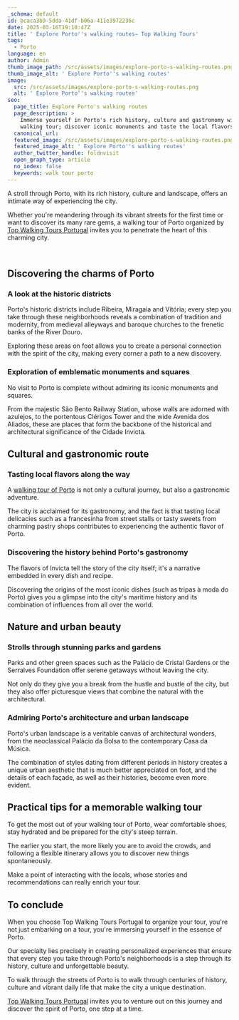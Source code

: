 ```yaml
---
_schema: default
id: bcaca3b9-5dda-41df-b06a-411e3972236c
date: 2025-03-16T19:10:47Z
title: ' Explore Porto''s walking routes– Top Walking Tours'
tags:
  - Porto
language: en
author: Admin
thumb_image_path: /src/assets/images/explore-porto-s-walking-routes.png
thumb_image_alt: ' Explore Porto''s walking routes'
image:
  src: /src/assets/images/explore-porto-s-walking-routes.png
  alt: ' Explore Porto''s walking routes'
seo:
  page_title: Explore Porto's walking routes
  page_description: >
    Immerse yourself in Porto's rich history, culture and gastronomy with a
    walking tour; discover iconic monuments and taste the local flavors.
  canonical_url:
  featured_image: /src/assets/images/explore-porto-s-walking-routes.png
  featured_image_alt: ' Explore Porto''s walking routes'
  author_twitter_handle: foldnvisit
  open_graph_type: article
  no_index: false
  keywords: walk tour porto
---
```

A stroll through Porto, with its rich history, culture and landscape, offers an
intimate way of experiencing the city.

Whether you're meandering through its vibrant streets for the first time or want
to discover its many rare gems, a walking tour of Porto organized by
[Top Walking Tours Portugal](https://topwalkingtoursportugal.com/pt/) invites
you to penetrate the heart of this charming city.

&nbsp;

## Discovering the charms of Porto

### A look at the historic districts

Porto's historic districts include Ribeira, Miragaia and Vitória; every step you
take through these neighborhoods reveals a combination of tradition and
modernity, from medieval alleyways and baroque churches to the frenetic banks of
the River Douro.

Exploring these areas on foot allows you to create a personal connection with
the spirit of the city, making every corner a path to a new discovery.

### Exploration of emblematic monuments and squares

No visit to Porto is complete without admiring its iconic monuments and squares.

From the majestic São Bento Railway Station, whose walls are adorned with
azulejos, to the portentous Clérigos Tower and the wide Avenida dos Aliados,
these are places that form the backbone of the historical and architectural
significance of the Cidade Invicta.

## Cultural and gastronomic route

### Tasting local flavors along the way

A
[walking tour of Porto](https://topwalkingtoursportugal.com/passeios-pedestres-portugal/)
is not only a cultural journey, but also a gastronomic adventure.

The city is acclaimed for its gastronomy, and the fact is that tasting local
delicacies such as a francesinha from street stalls or tasty sweets from
charming pastry shops contributes to experiencing the authentic flavor of Porto.

### Discovering the history behind Porto's gastronomy

The flavors of Invicta tell the story of the city itself; it's a narrative
embedded in every dish and recipe.

Discovering the origins of the most iconic dishes (such as tripas à moda do
Porto) gives you a glimpse into the city's maritime history and its combination
of influences from all over the world.

## Nature and urban beauty

### Strolls through stunning parks and gardens

Parks and other green spaces such as the Palácio de Cristal Gardens or the
Serralves Foundation offer serene getaways without leaving the city.

Not only do they give you a break from the hustle and bustle of the city, but
they also offer picturesque views that combine the natural with the
architectural.

### Admiring Porto's architecture and urban landscape

Porto's urban landscape is a veritable canvas of architectural wonders, from the
neoclassical Palácio da Bolsa to the contemporary Casa da Música.

The combination of styles dating from different periods in history creates a
unique urban aesthetic that is much better appreciated on foot, and the details
of each façade, as well as their histories, become even more evident.

## Practical tips for a memorable walking tour

To get the most out of your walking tour of Porto, wear comfortable shoes, stay
hydrated and be prepared for the city's steep terrain.

The earlier you start, the more likely you are to avoid the crowds, and
following a flexible itinerary allows you to discover new things spontaneously.

Make a point of interacting with the locals, whose stories and recommendations
can really enrich your tour.

## To conclude

When you choose Top Walking Tours Portugal to organize your tour, you're not
just embarking on a tour, you're immersing yourself in the essence of Porto.

Our specialty lies precisely in creating personalized experiences that ensure
that every step you take through Porto's neighborhoods is a step through its
history, culture and unforgettable beauty.

To walk through the streets of Porto is to walk through centuries of history,
culture and vibrant daily life that make the city a unique destination.

[Top Walking Tours Portugal](https://topwalkingtoursportugal.com/) invites you
to venture out on this journey and discover the spirit of Porto, one step at a
time.